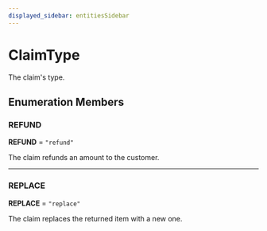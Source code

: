```yaml
---
displayed_sidebar: entitiesSidebar
---
```



# ClaimType

The claim's type.

## Enumeration Members

### REFUND

 **REFUND** = ``"refund"``

The claim refunds an amount to the customer.

___

### REPLACE

 **REPLACE** = ``"replace"``

The claim replaces the returned item with a new one.
